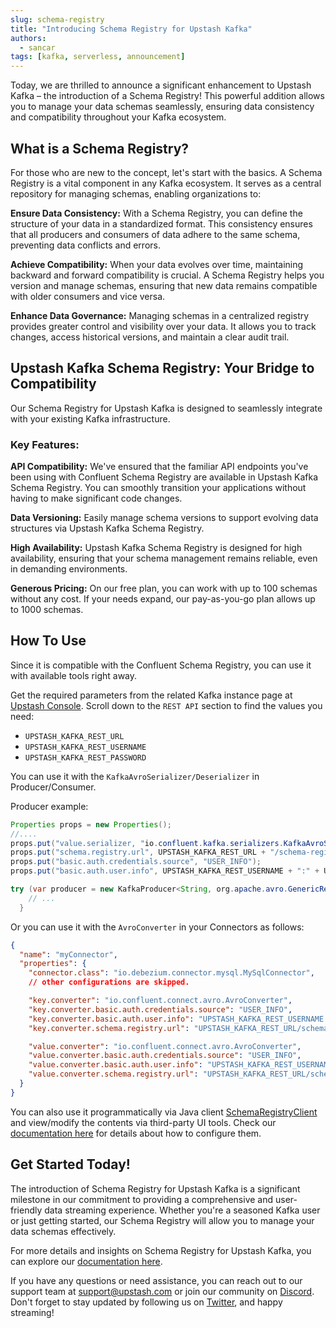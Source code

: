 ```yaml
---
slug: schema-registry
title: "Introducing Schema Registry for Upstash Kafka"
authors:
  - sancar
tags: [kafka, serverless, announcement]
---
```


Today, we are thrilled to announce a significant enhancement to Upstash Kafka – the introduction of a Schema Registry! This powerful addition allows you to manage your data schemas seamlessly, ensuring data consistency and compatibility throughout your Kafka ecosystem.

## What is a Schema Registry?

For those who are new to the concept, let's start with the basics. A Schema Registry is a vital component in any Kafka ecosystem. It serves as a central repository for managing schemas, enabling organizations to:

**Ensure Data Consistency:** With a Schema Registry, you can define the structure of your data in a standardized format. This consistency ensures that all producers and consumers of data adhere to the same schema, preventing data conflicts and errors.

**Achieve Compatibility:** When your data evolves over time, maintaining backward and forward compatibility is crucial. A Schema Registry helps you version and manage schemas, ensuring that new data remains compatible with older consumers and vice versa.

**Enhance Data Governance:** Managing schemas in a centralized registry provides greater control and visibility over your data. It allows you to track changes, access historical versions, and maintain a clear audit trail.

## Upstash Kafka Schema Registry: Your Bridge to Compatibility

Our Schema Registry for Upstash Kafka is designed to seamlessly integrate with your existing Kafka infrastructure.

### Key Features:

**API Compatibility:** We've ensured that the familiar API endpoints you've been using with Confluent Schema Registry are available in Upstash Kafka Schema Registry. You can smoothly transition your applications without having to make significant code changes.

**Data Versioning:** Easily manage schema versions to support evolving data structures via Upstash Kafka Schema Registry.

**High Availability:** Upstash Kafka Schema Registry is designed for high availability, ensuring that your schema management remains reliable, even in demanding environments.

**Generous Pricing:** On our free plan, you can work with up to 100 schemas without any cost. If your needs expand, our pay-as-you-go plan allows up to 1000 schemas.

## How To Use

Since it is compatible with the Confluent Schema Registry, you can use it with available tools right away.

Get the required parameters from the related Kafka instance page at [Upstash Console](https://console.upstash.com).
Scroll down to the `REST API` section to find the values you need:

- `UPSTASH_KAFKA_REST_URL`
- `UPSTASH_KAFKA_REST_USERNAME`
- `UPSTASH_KAFKA_REST_PASSWORD`

You can use it with the `KafkaAvroSerializer/Deserializer` in Producer/Consumer.

Producer example:

```java
Properties props = new Properties();
//....
props.put("value.serializer, "io.confluent.kafka.serializers.KafkaAvroSerializer");
props.put("schema.registry.url", UPSTASH_KAFKA_REST_URL + "/schema-registry");
props.put("basic.auth.credentials.source", "USER_INFO");
props.put("basic.auth.user.info", UPSTASH_KAFKA_REST_USERNAME + ":" + UPSTASH_KAFKA_REST_PASSWORD);

try (var producer = new KafkaProducer<String, org.apache.avro.GenericRecord>(props)) {
    // ...
  }
```

Or you can use it with the `AvroConverter` in your Connectors as follows:

```json
{
  "name": "myConnector",
  "properties": {
    "connector.class": "io.debezium.connector.mysql.MySqlConnector",
    // other configurations are skipped.

    "key.converter": "io.confluent.connect.avro.AvroConverter",
    "key.converter.basic.auth.credentials.source": "USER_INFO",
    "key.converter.basic.auth.user.info": "UPSTASH_KAFKA_REST_USERNAME:UPSTASH_KAFKA_REST_PASSWORD",
    "key.converter.schema.registry.url": "UPSTASH_KAFKA_REST_URL/schema-registry",

    "value.converter": "io.confluent.connect.avro.AvroConverter",
    "value.converter.basic.auth.credentials.source": "USER_INFO",
    "value.converter.basic.auth.user.info": "UPSTASH_KAFKA_REST_USERNAME:UPSTASH_KAFKA_REST_PASSWORD",
    "value.converter.schema.registry.url": "UPSTASH_KAFKA_REST_URL/schema-registry"
  }
}
```

You can also use it programmatically via Java client [SchemaRegistryClient](https://github.com/confluentinc/schema-registry/blob/master/client/src/main/java/io/confluent/kafka/schemaregistry/client/SchemaRegistryClient.java) and
view/modify the contents via third-party UI tools. Check our [documentation here](https://upstash.com/docs/kafka/schema-registry/schemahowto) for details about how to configure them.

## Get Started Today!

The introduction of Schema Registry for Upstash Kafka is a significant milestone in our commitment to providing a comprehensive and user-friendly data streaming experience. Whether you're a seasoned Kafka user or just getting started, our Schema Registry will allow you to manage your data schemas effectively.

For more details and insights on Schema Registry for Upstash Kafka, you can explore our [documentation here](https://upstash.com/docs/kafka/schema-registry/schemaintroduction).

If you have any questions or need assistance, you can reach out to our support team at [support@upstash.com](mailto:support@upstash.com) or join our community on [Discord](https://discord.gg/w9SenAtbme).
Don't forget to stay updated by following us on [Twitter](https://twitter.com/upstash), and happy streaming!
